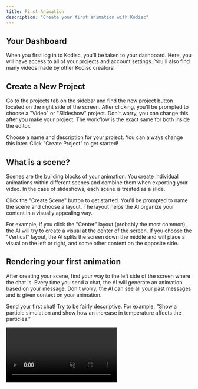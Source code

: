 ```yaml
---
title: First Animation
description: "Create your first animation with Kodisc"
---
```


## Your Dashboard

When you first log in to Kodisc, you'll be taken to your dashboard. Here, you will have access to all of your projects and account settings. You'll also find many videos made by other Kodisc creators!

## Create a New Project

Go to the projects tab on the sidebar and find the new project button located on the right side of the screen. After clicking, you'll be prompted to choose a "Video" or "Slideshow" project. Don't worry, you can change this after you make your project. The workflow is the exact same for both inside the editor.

Choose a name and description for your project. You can always change this later. Click "Create Project" to get started!

## What is a scene?

Scenes are the building blocks of your animation. You create individual animations within different scenes and combine them when exporting your video. In the case of slideshows, each scene is treated as a slide.

Click the "Create Scene" button to get started. You'll be prompted to name the scene and choose a layout. The layout helps the AI organize your content in a visually appealing way.

For example, if you click the "Center" layout (probably the most common), the AI will try to create a visual at the center of the screen. If you choose the "Vertical" layout, the AI splits the screen down the middle and will place a visual on the left or right, and some other content on the opposite side.

## Rendering your first animation

After creating your scene, find your way to the left side of the screen where the chat is. Every time you send a chat, the AI will generate an animation based on your message. Don't worry, the AI can see all your past messages and is given context on your animation.

Send your first chat! Try to be fairly descriptive. For example, "Show a particle simulation and show how an increase in temperature affects the particles."

<video className="w-full aspect-video rounded-md" src="/videos/particles.mp4" autoPlay muted loop />

And BAM! After a few short seconds, you'll have your first animation. You can always edit the scene by sending another chat. The AI will update the scene based on your new message.